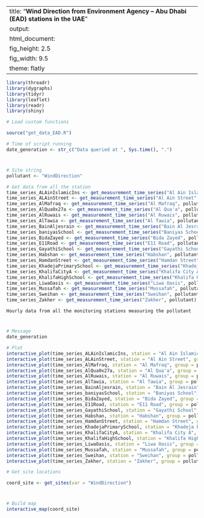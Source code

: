 
---
title: "**Wind Direction from Environment Agency – Abu Dhabi (EAD) stations in the UAE**"
output:
  html_document:
    fig_height: 2.5
    fig_width: 9.5
    theme: flatly
---

```{r set_up, message = FALSE, echo = FALSE, warning = FALSE}
library(threadr)
library(dygraphs)
library(tidyr)
library(leaflet)
library(readr)
library(shiny)

# Load custom functions

source("get_data_EAD.R")

# Time of script running
date_generation <- str_c("Data queried at ", Sys.time(), ".")
```
# 

## 
```{r import_data, message = FALSE, echo = FALSE, results = "hide", cache = TRUE, warning = FALSE}

# Site string
pollutant <- "WindDirection"

# Get data from all the station
time_series_ALAinIslamicIns <- get_measurement_time_series("Al Ain Islamic Ins", pollutant)
time_series_ALAinStreet <- get_measurement_time_series("Al Ain Street", pollutant)
time_series_AlMafraq <- get_measurement_time_series("Al Mafraq", pollutant)
time_series_AlQua0x27a <- get_measurement_time_series("Al Qua'a", pollutant)
time_series_AlRuwais <- get_measurement_time_series("Al Ruwais", pollutant)
time_series_AlTawia <- get_measurement_time_series("Al Tawia", pollutant)
time_series_BainAljesrain <- get_measurement_time_series("Bain Al Jesrain", pollutant)
time_series_baniyasSchool <- get_measurement_time_series("Baniyas School", pollutant)
time_series_BidaZayed <- get_measurement_time_series("Bida Zayed", pollutant)
time_series_E11Road <- get_measurement_time_series("E11 Road", pollutant)
time_series_GayathiSchool <- get_measurement_time_series("Gayathi School", pollutant)
time_series_Habshan <- get_measurement_time_series("Habshan", pollutant)
time_series_HamdanStreet <- get_measurement_time_series("Hamdan Street", pollutant)
time_series_KhadejaPrimarySchool <- get_measurement_time_series("Khadeja Primary School", pollutant)
time_series_KhalifaCityA <- get_measurement_time_series("Khalifa City A", pollutant)
time_series_KhalifaHighSchool <- get_measurement_time_series("Khalifa High School", pollutant)
time_series_LiwaOasis <- get_measurement_time_series("Liwa Oasis", pollutant)
time_series_Mussafah <- get_measurement_time_series("Mussafah", pollutant)
time_series_Sweihan <- get_measurement_time_series("Sweihan", pollutant)
time_series_Zakher <- get_measurement_time_series("Zakher", pollutant)
```

 `Hourly data from all the monitoring stations measuring the pollutant`
 
# 

## 

```{r plot_EAD_LAT, echo = FALSE, cache = TRUE}
# Message
date_generation

# Plot
interactive_plot(time_series_ALAinIslamicIns, station = "Al Ain Islamic Ins", group =   pollutant, pollu="WindDirection")
interactive_plot(time_series_ALAinStreet, station = "Al Ain Street", group = pollutant, pollu="WindDirection")
interactive_plot(time_series_AlMafraq, station = "Al Mafraq", group = pollutant, pollu="WindDirection")
interactive_plot(time_series_AlQua0x27a, station = "Al Qua'a", group = pollutant, pollu="WindDirection")
interactive_plot(time_series_AlRuwais, station = "Al Ruwais", group = pollutant, pollu="WindDirection")
interactive_plot(time_series_AlTawia, station = "Al Tawia", group = pollutant, pollu="WindDirection")
interactive_plot(time_series_BainAljesrain, station = "Bain Al Jesrain", group = pollutant, pollu="WindDirection")
interactive_plot(time_series_baniyasSchool, station = "Baniyas School", group = pollutant, pollu="WindDirection")
interactive_plot(time_series_BidaZayed, station = "Bida Zayed", group = pollutant, pollu="WindDirection")
interactive_plot(time_series_E11Road, station = "E11 Road", group = pollutant, pollu="WindDirection")
interactive_plot(time_series_GayathiSchool, station = "Gayathi School", group = pollutant, pollu="WindDirection")
interactive_plot(time_series_Habshan, station = "Habshan", group = pollutant, pollu="WindDirection")
interactive_plot(time_series_HamdanStreet, station = "Hamdan Street", group = pollutant, pollu="WindDirection")
interactive_plot(time_series_KhadejaPrimarySchool, station = "Khadeja Primary School", group = pollutant, pollu="WindDirection")
interactive_plot(time_series_KhalifaCityA, station = "Khalifa City A", group = pollutant, pollu="WindDirection")
interactive_plot(time_series_KhalifaHighSchool, station = "Khalifa High School", group =pollutant, pollu="WindDirection")
interactive_plot(time_series_LiwaOasis, station = "Liwa Oasis", group = pollutant, pollu="WindDirection")
interactive_plot(time_series_Mussafah, station = "Mussafah", group = pollutant, pollu="WindDirection")
interactive_plot(time_series_Sweihan, station = "Sweihan", group = pollutant, pollu="WindDirection")
interactive_plot(time_series_Zakher, station = "Zakher", group = pollutant, pollu="WindDirection")

```


```{r import_data_for_map, message = FALSE, echo = FALSE, results = "hide", cache = TRUE}
# Get site locations

coord_site <- get_sites(var = "WindDirection")

```
#
 
##

```{r map, fig.height = 8, echo = FALSE, message = FALSE, cache = TRUE}
# Build map
interactive_map(coord_site)
```

 
 